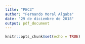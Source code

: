 ```yaml
---
title: "PEC3"
author: "Fernando Moral Algaba"
date: "29 de diciembre de 2018"
output: pdf_document
---
```


```r
knitr::opts_chunk$set(echo = TRUE)
```

